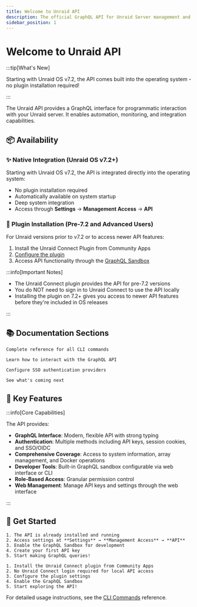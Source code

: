 ```yaml
---
title: Welcome to Unraid API
description: The official GraphQL API for Unraid Server management and automation
sidebar_position: 1
---
```



# Welcome to Unraid API

:::tip[What's New]

Starting with Unraid OS v7.2, the API comes built into the operating system - no plugin installation required!

:::

The Unraid API provides a GraphQL interface for programmatic interaction with your Unraid server. It enables automation, monitoring, and integration capabilities.

## 📦 Availability

### ✨ Native Integration (Unraid OS v7.2+)

Starting with Unraid OS v7.2, the API is integrated directly into the operating system:

- No plugin installation required
- Automatically available on system startup
- Deep system integration
- Access through **Settings** → **Management Access** → **API**

### 🔌 Plugin Installation (Pre-7.2 and Advanced Users)

For Unraid versions prior to v7.2 or to access newer API features:

1. Install the Unraid Connect Plugin from Community Apps
2. [Configure the plugin](./how-to-use-the-api.mdx#enabling-the-graphql-sandbox)
3. Access API functionality through the [GraphQL Sandbox](./how-to-use-the-api.mdx)

:::info[Important Notes]

- The Unraid Connect plugin provides the API for pre-7.2 versions
- You do NOT need to sign in to Unraid Connect to use the API locally
- Installing the plugin on 7.2+ gives you access to newer API features before they're included in OS releases

:::

## 📚 Documentation Sections

<div style={{display: 'grid', gridTemplateColumns: 'repeat(auto-fit, minmax(250px, 1fr))', gap: '1rem'}}>
  <Card title="CLI Commands" icon="terminal" href="./cli">

    Complete reference for all CLI commands

  </Card>

  <Card title="Using the API" icon="code" href="./how-to-use-the-api">

    Learn how to interact with the GraphQL API

  </Card>

  <Card title="OIDC Setup" icon="shield" href="./oidc-provider-setup">

    Configure SSO authentication providers

  </Card>

  <Card title="Upcoming Features" icon="rocket" href="./upcoming-features">

    See what's coming next

  </Card>
</div>

## 🌟 Key Features

:::info[Core Capabilities]

The API provides:

- **GraphQL Interface**: Modern, flexible API with strong typing
- **Authentication**: Multiple methods including API keys, session cookies, and SSO/OIDC
- **Comprehensive Coverage**: Access to system information, array management, and Docker operations
- **Developer Tools**: Built-in GraphQL sandbox configurable via web interface or CLI
- **Role-Based Access**: Granular permission control
- **Web Management**: Manage API keys and settings through the web interface

:::

## 🚀 Get Started

<Tabs>
  <TabItem value="v72" label="Unraid OS v7.2+" default>

    1. The API is already installed and running
    2. Access settings at **Settings** → **Management Access** → **API**
    3. Enable the GraphQL Sandbox for development
    4. Create your first API key
    5. Start making GraphQL queries!

  </TabItem>

  <TabItem value="older" label="Pre-7.2 Versions">

    1. Install the Unraid Connect plugin from Community Apps
    2. No Unraid Connect login required for local API access
    3. Configure the plugin settings
    4. Enable the GraphQL Sandbox
    5. Start exploring the API!

  </TabItem>
</Tabs>

For detailed usage instructions, see the [CLI Commands](./cli) reference.

